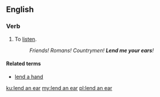 ==English==

===Verb===
{{en-verb|head=[[lend]] an [[ear]]|lends an ear|lending an ear|lent an ear}}

# To [[listen]].
#: ''Friends! Romans! Countrymen! '''Lend me your ears'''!''

====Related terms====
* [[lend a hand]]

[[ku:lend an ear]]
[[my:lend an ear]]
[[pl:lend an ear]]